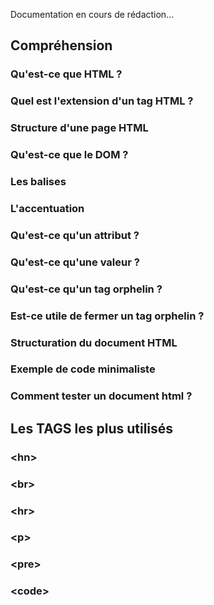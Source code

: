 Documentation en cours de rédaction...

## Compréhension

### Qu'est-ce que HTML ?

### Quel est l'extension d'un tag HTML ?

### Structure d'une page HTML

### Qu'est-ce que le DOM ?

### Les balises

### L'accentuation

### Qu'est-ce qu'un attribut ?

### Qu'est-ce qu'une valeur ?

### Qu'est-ce qu'un tag orphelin ?

### Est-ce utile de fermer un tag orphelin ?

### Structuration du document HTML

### Exemple de code minimaliste

### Comment tester un document html ?

## Les TAGS les plus utilisés

### &lt;hn&gt;

### &lt;br&gt;

### &lt;hr&gt;

### &lt;p&gt;

### &lt;pre&gt;

### &lt;code&gt;
